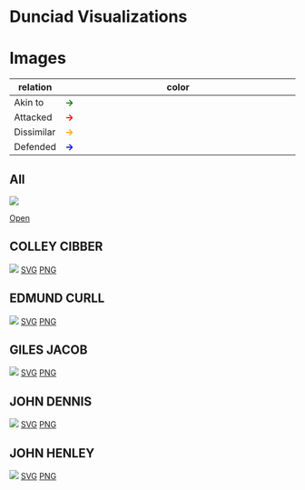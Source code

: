 # Dunciad Visualizations


# Images 

| relation   | color                                                       |
|------------|-------------------------------------------------------------|
| Akin to    | <span style="color: green;font-weight:bold;">&rarr;</span>  |
| Attacked   | <span style="color: red;font-weight:bold;">&rarr;</span>    |
| Dissimilar | <span style="color: orange;font-weight:bold;">&rarr;</span> |
| Defended   | <span style="color: blue;font-weight:bold;">&rarr;</span>   |

## All

![](images/COLLEY_CIBBER_EDMUND_CURLL_GILES_JACOB_JOHN_DENNIS_JOHN_HENLEY.dot_fdp.svg)

[Open](images/COLLEY_CIBBER_EDMUND_CURLL_GILES_JACOB_JOHN_DENNIS_JOHN_HENLEY.dot_fdp.svg)


## COLLEY CIBBER

![](images/COLLEY_CIBBER.dot_fdp.svg)
[SVG](images/COLLEY_CIBBER.dot_fdp.svg)
[PNG](images/COLLEY_CIBBER.dot_fdp_w2000.png)


## EDMUND CURLL

![](images/EDMUND_CURLL.dot_fdp.svg)
[SVG](images/EDMUND_CURLL.dot_fdp.svg)
[PNG](images/EDMUND_CURLL.dot_fdp_w2000.png)

## GILES JACOB

![](images/GILES_JACOB.dot_fdp.svg)
[SVG](images/GILES_JACOB.dot_fdp.svg)
[PNG](images/GILES_JACOB.dot_fdp_w2000.png)

## JOHN DENNIS

![](images/JOHN_DENNIS.dot_fdp.svg)
[SVG](images/JOHN_DENNIS.dot_fdp.svg)
[PNG](images/JOHN_DENNIS.dot_fdp_w2000.png)

## JOHN HENLEY

![](images/JOHN_HENLEY.dot_fdp.svg)
[SVG](images/JOHN_HENLEY.dot_fdp.svg)
[PNG](images/JOHN_HENLEY.dot_fdp_w2000.png)
